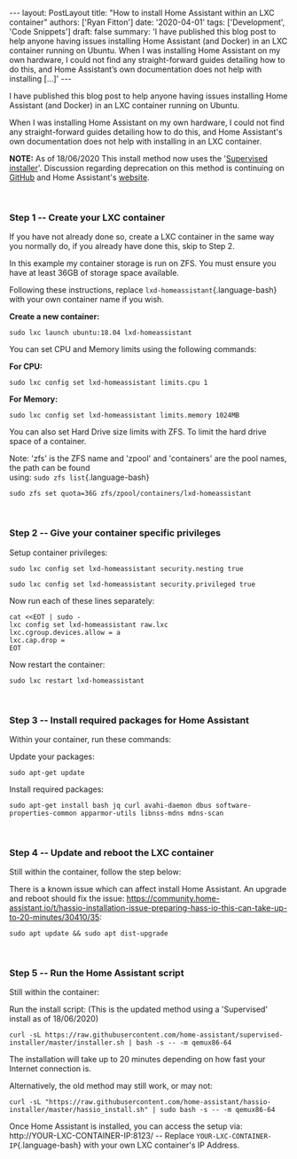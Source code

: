 \-\-- layout: PostLayout title: \"How to install Home Assistant within an LXC container\" authors: \[\'Ryan Fitton\'\] date: \'2020-04-01\' tags: \[\'Development\', \'Code Snippets\'\] draft: false summary: \'I have published this blog post to help anyone having issues installing Home Assistant (and Docker) in an LXC container running on Ubuntu. When I was installing Home Assistant on my own hardware, I could not find any straight-forward guides detailing how to do this, and Home Assistant&#8217;s own documentation does not help with installing \[&hellip;\]\' \-\--

I have published this blog post to help anyone having issues installing Home Assistant (and Docker) in an LXC container running on Ubuntu.

When I was installing Home Assistant on my own hardware, I could not find any straight-forward guides detailing how to do this, and Home Assistant's own documentation does not help with installing in an LXC container.

**NOTE:** As of 18/06/2020 This install method now uses the '[Supervised installer](https://github.com/home-assistant/supervised-installer)'. Discussion regarding deprecation on this method is continuing on [GitHub](https://github.com/home-assistant/supervised-installer) and Home Assistant's [website](https://www.home-assistant.io/blog/2020/05/09/deprecating-home-assistant-supervised-on-generic-linux/).

 

### Step 1 -- Create your LXC container

If you have not already done so, create a LXC container in the same way you normally do, if you already have done this, skip to Step 2.

In this example my container storage is run on ZFS. You must ensure you have at least 36GB of storage space available.

Following these instructions, replace `lxd-homeassistant`{.language-bash} with your own container name if you wish.

**Create a new container:**

``` {.language-bash .code-toolbar}
sudo lxc launch ubuntu:18.04 lxd-homeassistant
```

You can set CPU and Memory limits using the following commands:

**For CPU:**

``` {.language-bash .code-toolbar}
sudo lxc config set lxd-homeassistant limits.cpu 1
```

**For Memory:**

``` {.language-bash .code-toolbar}
sudo lxc config set lxd-homeassistant limits.memory 1024MB
```

You can also set Hard Drive size limits with ZFS. To limit the hard drive space of a container.

Note: 'zfs' is the ZFS name and 'zpool' and 'containers' are the pool names, the path can be found\
using: `sudo zfs list`{.language-bash}

``` {.language-bash .code-toolbar}
sudo zfs set quota=36G zfs/zpool/containers/lxd-homeassistant
```

 

### Step 2 -- Give your container specific privileges

Setup container privileges:

``` {.language-bash .code-toolbar}
sudo lxc config set lxd-homeassistant security.nesting true
```

``` {.language-bash .code-toolbar}
sudo lxc config set lxd-homeassistant security.privileged true
```

Now run each of these lines separately:

``` {.language-bash .code-toolbar}
cat <<EOT | sudo -
lxc config set lxd-homeassistant raw.lxc
lxc.cgroup.devices.allow = a
lxc.cap.drop =
EOT
```

Now restart the container:

``` {.language-bash .code-toolbar}
sudo lxc restart lxd-homeassistant
```

 

### Step 3 -- Install required packages for Home Assistant

Within your container, run these commands:

Update your packages:

``` {.language-bash .code-toolbar}
sudo apt-get update
```

Install required packages:

``` {.language-bash .code-toolbar}
sudo apt-get install bash jq curl avahi-daemon dbus software-properties-common apparmor-utils libnss-mdns mdns-scan
```

 

### Step 4 -- Update and reboot the LXC container

Still within the container, follow the step below:

There is a known issue which can affect install Home Assistant. An upgrade and reboot should fix the issue: <https://community.home-assistant.io/t/hassio-installation-issue-preparing-hass-io-this-can-take-up-to-20-minutes/30410/35>:

``` {.language-bash .code-toolbar}
sudo apt update && sudo apt dist-upgrade
```

 

### Step 5 -- Run the Home Assistant script

Still within the container:

Run the install script: (This is the updated method using a 'Supervised' install as of 18/06/2020)

``` {.language-bash .code-toolbar}
curl -sL https://raw.githubusercontent.com/home-assistant/supervised-installer/master/installer.sh | bash -s -- -m qemux86-64
```

The installation will take up to 20 minutes depending on how fast your Internet connection is.

Alternatively, the old method may still work, or may not:

``` {.language-bash .code-toolbar}
curl -sL "https://raw.githubusercontent.com/home-assistant/hassio-installer/master/hassio_install.sh" | sudo bash -s -- -m qemux86-64
```

Once Home Assistant is installed, you can access the setup via: http://YOUR-LXC-CONTAINER-IP:8123/ -- Replace `YOUR-LXC-CONTAINER-IP`{.language-bash} with your own LXC container's IP Address.
